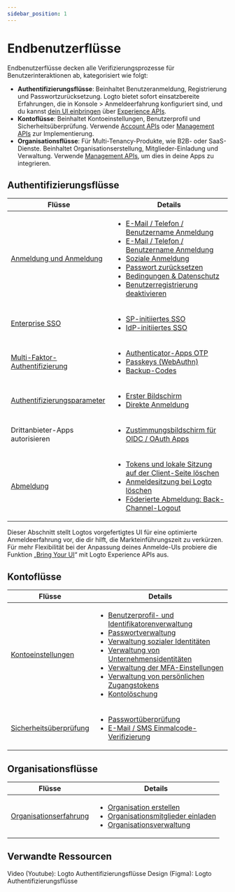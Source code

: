 ```yaml
---
sidebar_position: 1
---
```


# Endbenutzerflüsse

Endbenutzerflüsse decken alle Verifizierungsprozesse für Benutzerinteraktionen ab, kategorisiert wie folgt:

- **Authentifizierungsflüsse**: Beinhaltet Benutzeranmeldung, Registrierung und Passwortzurücksetzung. Logto bietet sofort einsatzbereite Erfahrungen, die in <CloudLink to="/sign-in-experience">Konsole > Anmeldeerfahrung</CloudLink> konfiguriert sind, und du kannst [dein UI einbringen](/customization/bring-your-ui) über [Experience APIs](https://openapi.logto.io/group/endpoint-experience).
- **Kontoflüsse**: Beinhaltet Kontoeinstellungen, Benutzerprofil und Sicherheitsüberprüfung. Verwende [Account APIs](https://openapi.logto.io/group/endpoint-account-center) oder [Management APIs](https://openapi.logto.io/operation/operation-getuser) zur Implementierung.
- **Organisationsflüsse**: Für Multi-Tenancy-Produkte, wie B2B- oder SaaS-Dienste. Beinhaltet Organisationserstellung, Mitglieder-Einladung und Verwaltung. Verwende [Management APIs](https://openapi.logto.io/operation/operation-listorganizations), um dies in deine Apps zu integrieren.

## Authentifizierungsflüsse

| Flüsse                                                                   | Details                                                                                                                                                                                                                                                                                                                                                                                                                                                                                                                                                                                |
| ------------------------------------------------------------------------ | -------------------------------------------------------------------------------------------------------------------------------------------------------------------------------------------------------------------------------------------------------------------------------------------------------------------------------------------------------------------------------------------------------------------------------------------------------------------------------------------------------------------------------------------------------------------------------------- |
| [Anmeldung und Anmeldung](/end-user-flows/sign-up-and-sign-in)           | <ul><li>[E-Mail / Telefon / Benutzername Anmeldung](/end-user-flows/sign-up-and-sign-in/sign-up)</li><li>[E-Mail / Telefon / Benutzername Anmeldung](/end-user-flows/sign-up-and-sign-in/sign-in)</li><li>[Soziale Anmeldung](/end-user-flows/sign-up-and-sign-in/social-sign-in)</li><li>[Passwort zurücksetzen](/end-user-flows/sign-up-and-sign-in/reset-password)</li><li>[Bedingungen & Datenschutz](/end-user-flows/sign-up-and-sign-in/terms-and-privacy)</li><li>[Benutzerregistrierung deaktivieren](/end-user-flows/sign-up-and-sign-in/disable-user-registration)</li></ul> |
| [Enterprise SSO](/end-user-flows/enterprise-sso)                         | <ul><li>[SP-initiiertes SSO](/end-user-flows/enterprise-sso/sp-initiated-sso)</li><li>[IdP-initiiertes SSO](/end-user-flows/enterprise-sso/idp-initiated-sso)</li></ul>                                                                                                                                                                                                                                                                                                                                                                                                                |
| [Multi-Faktor-Authentifizierung](/end-user-flows/mfa)                    | <ul><li>[Authenticator-Apps OTP](/end-user-flows/mfa/authenticator-app-otp)</li><li>[Passkeys (WebAuthn)](/end-user-flows/mfa/webauthn)</li><li>[Backup-Codes](/end-user-flows/mfa/backup-codes)</li></ul>                                                                                                                                                                                                                                                                                                                                                                             |
| [Authentifizierungsparameter](/end-user-flows/authentication-parameters) | <ul><li>[Erster Bildschirm](/end-user-flows/authentication-parameters/first-screen)</li><li>[Direkte Anmeldung](/end-user-flows/authentication-parameters/direct-sign-in)</li></ul>                                                                                                                                                                                                                                                                                                                                                                                                    |
| Drittanbieter-Apps autorisieren                                          | <ul><li>[Zustimmungsbildschirm für OIDC / OAuth Apps](/end-user-flows/consent-screen)</li></ul>                                                                                                                                                                                                                                                                                                                                                                                                                                                                                        |
| [Abmeldung](/end-user-flows/sign-out)                                    | <ul><li>[Tokens und lokale Sitzung auf der Client-Seite löschen](/end-user-flows/sign-out/#clear-tokens-and-local-session-at-the-client-side)</li><li>[Anmeldesitzung bei Logto löschen](/end-user-flows/sign-out/#clear-sign-in-session-at-logto)</li><li>[Föderierte Abmeldung: Back-Channel-Logout](/end-user-flows/sign-out/#federated-sign-out-back-channel-logout)</li></ul>                                                                                                                                                                                                     |

Dieser Abschnitt stellt Logtos vorgefertigtes UI für eine optimierte Anmeldeerfahrung vor, die dir hilft, die Markteinführungszeit zu verkürzen. Für mehr Flexibilität bei der Anpassung deines Anmelde-UIs probiere die Funktion „[Bring Your UI](/customization/bring-your-ui)“ mit Logto Experience APIs aus.

## Kontoflüsse

| Flüsse                                                          | Details                                                                                                                                                                                                                                                                                                                                                                                                                                                                                                                                                                                                                                                                                                                                                                                                                                                                           |
| --------------------------------------------------------------- | --------------------------------------------------------------------------------------------------------------------------------------------------------------------------------------------------------------------------------------------------------------------------------------------------------------------------------------------------------------------------------------------------------------------------------------------------------------------------------------------------------------------------------------------------------------------------------------------------------------------------------------------------------------------------------------------------------------------------------------------------------------------------------------------------------------------------------------------------------------------------------- |
| [Kontoeinstellungen](/end-user-flows/account-settings)          | <ul><li>[Benutzerprofil- und Identifikatorenverwaltung](/end-user-flows/account-settings/by-management-api#user-profile-and-identifiers-management-apis)</li><li>[Passwortverwaltung](/end-user-flows/account-settings/by-management-api#user-password-management)</li><li>[Verwaltung sozialer Identitäten](/end-user-flows/account-settings/by-management-api#user-social-identities-management)</li><li>[Verwaltung von Unternehmensidentitäten](/end-user-flows/account-settings/by-management-api#user-enterprise-identities-management)</li><li>[Verwaltung der MFA-Einstellungen](/end-user-flows/account-settings/by-management-api#user-mfa-settings-management)</li><li>[Verwaltung von persönlichen Zugangstokens](/user-management/personal-access-token)</li><li>[Kontolöschung](/end-user-flows/account-settings/by-management-api#user-account-deletion)</li></ul> |
| [Sicherheitsüberprüfung](/end-user-flows/security-verification) | <ul><li>[Passwortüberprüfung](/end-user-flows/security-verification/by-management-api#password-verification)</li><li>[E-Mail / SMS Einmalcode-Verifizierung](/end-user-flows/security-verification/by-management-api#emailsms-one-time-code-verification)</li></ul>                                                                                                                                                                                                                                                                                                                                                                                                                                                                                                                                                                                                               |

## Organisationsflüsse

| Flüsse                                                            | Details                                                                                                                                                                                                                                                                                                                    |
| ----------------------------------------------------------------- | -------------------------------------------------------------------------------------------------------------------------------------------------------------------------------------------------------------------------------------------------------------------------------------------------------------------------- |
| [Organisationserfahrung](/end-user-flows/organization-experience) | <ul><li>[Organisation erstellen](/end-user-flows/organization-experience/create-organization)</li><li>[Organisationsmitglieder einladen](/end-user-flows/organization-experience/invite-organization-members)</li><li>[Organisationsverwaltung](/end-user-flows/organization-experience/organization-management)</li></ul> |

## Verwandte Ressourcen

<Url href="https://www.youtube.com/playlist?list=PLy2Il6wrD_fwhMhj-7lS5s94PVE2DAJYg">
  Video (Youtube): Logto Authentifizierungsflüsse
</Url>
<Url href="https://www.figma.com/community/file/1260495684847942413/logto-sign-in-experience">
  Design (Figma): Logto Authentifizierungsflüsse
</Url>
